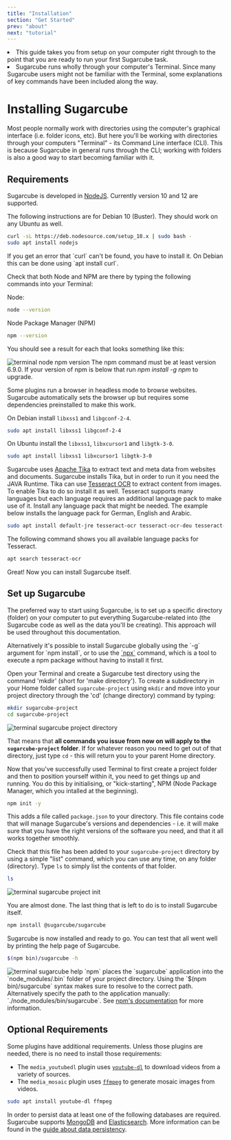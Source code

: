 ```yaml
---
title: "Installation"
section: "Get Started"
prev: "about"
next: "tutorial"
---
```



<Synopsis>
<li>This guide takes you from setup on your computer right through to the point that you are ready to run your first Sugarcube task.</li>
<li>Sugarcube runs wholly through your computer's Terminal. Since many Sugarcube users might not be familiar with the Terminal, some explanations of key commands have been included along the way.</li>
</Synopsis>

# Installing Sugarcube

Most people normally work with directories using the computer's graphical interface (i.e. folder icons, etc). But here you'll be working with directories through your computers "Terminal" - its Command Line interface (CLI). This is because Sugarcube in general runs through the CLI; working with folders is also a good way to start becoming familiar with it.

## Requirements

Sugarcube is developed in [NodeJS](https://https://nodejs.org). Currently version 10 and 12 are supported.

The following instructions are for Debian 10 (Buster). They should work on any Ubuntu as well.

```bash
curl -sL https://deb.nodesource.com/setup_10.x | sudo bash -
sudo apt install nodejs
```

<Note>
If you get an error that `curl` can't be found, you have to install it. On Debian this can be done using `apt install curl`.
</Note>

Check that both Node and NPM are there by typing the following commands into your Terminal:

Node:

```bash
node --version
```

Node Package Manager (NPM)

```bash
npm --version
```

You should see a result for each that looks something like this:

<img src="../assets/svg/sugarcube/installation/node-version-check.svg" title="terminal node npm version" />

<Note>
The npm command must be at least version 6.9.0. If your version of npm is below that run <i>npm install -g npm</i> to upgrade.
</Note>

Some plugins run a browser in headless mode to browse websites. Sugarcube automatically sets the browser up but requires some dependencies preinstalled to make this work.

On Debian install `libxss1` and `libgconf-2-4`.

```bash
sudo apt install libxss1 libgconf-2-4
```

On Ubuntu install the `libxss1`, `libxcursor1` and `libgtk-3-0`.

```bash
sudo apt install libxss1 libxcursor1 libgtk-3-0
```

Sugarcube uses [Apache Tika](https://tika.apache.org/) to extract text and meta data from websites and documents. Sugarcube installs Tika, but in order to run it you need the JAVA Runtime. Tika can use [Tesseract OCR](https://github.com/tesseract-ocr/tesseract) to extract content from images. To enable Tika to do so install it as well. Tesseract supports many languages but each language requires an additional language pack to make use of it. Install any language pack that might be needed. The example below installs the language pack for German, English and Arabic.

```bash
sudo apt install default-jre tesseract-ocr tesseract-ocr-deu tesseract-ocr-ara tesseract-ocr-eng
```

The following command shows you all available language packs for Tesseract.

```bash
apt search tesseract-ocr
```

Great! Now you can install Sugarcube itself.

## Set up Sugarcube

The preferred way to start using Sugarcube, is to set up a specific directory (folder) on your computer to put everything Sugarcube-related into (the Sugarcube code as well as the data you'll be creating). This approach will be used throughout this documentation.

<Note>
Alternatively it's possible to install Sugarcube globally using the `-g` argument for `npm install`, or to use the <a href="https://www.npmjs.com/package/npx">`npx`</a> command, which is a tool to execute a npm package without having to install it first.
</Note>

Open your Terminal and create a Sugarcube test directory using the command 'mkdir' (short for 'make directory'). To create a subdirectory in your Home folder called `sugarcube-project` using `mkdir` and move into your project directory through the 'cd' (change directory) command by typing:

```bash
mkdir sugarcube-project
cd sugarcube-project
```

<img src="../assets/sugarcube/installation/project-directory.svg" title="terminal sugarcube project directory" />

That means that **all commands you issue from now on will apply to the `sugarcube-project` folder**. If for whatever reason you need to get out of that directory, just type `cd` - this will return you to your parent Home directory.

Now that you've successfully used Terminal to first create a project folder and then to position yourself within it, you need to get things up and running.  You do this by initialising, or "kick-starting", NPM (Node Package Manager, which you intalled at the beginning).

```bash
npm init -y
```

This adds a file called `package.json` to your directory. This file contains code that will manage Sugarcube's versions and dependencies - i.e. it will make sure that you have the right versions of the software you need, and that it all works together smoothly.

Check that this file has been added to your `sugarcube-project` directory by using a simple "list" command, which you can use any time, on any folder (directory). Type `ls` to simply list the contents of that folder.

```bash
ls
```

<img src="../assets/sugarcube/installation/npm-init,svg" title="terminal sugarcube project init" />

You are almost done. The last thing that is left to do is to install Sugarcube itself.

```bash
npm install @sugarcube/sugarcube
```

Sugarcube is now installed and ready to go. You can test that all went well by printing the help page of Sugarcube.

```bash
$(npm bin)/sugarcube -h
```

<img src="../assets/sugarcube/installation/help.svg" title="terminal sugarcube help" />

<Note>
`npm` places the `sugarcube` application into the `node_modules/.bin` folder of your project directory. Using the `$(npm bin)/sugarcube` syntax makes sure to resolve to the correct path. Alternatively specify the path to the application manually: `./node_modules/bin/sugarcube`. See <a href="https://docs.npmjs.com/cli/bin.html">npm's documentation</a> for more information.
</Note>

## Optional Requirements

Some plugins have additional requirements. Unless those plugins are needed, there is no need to install those requirements:

- The `media_youtubedl` plugin uses [`youtube-dl`](https://ytdl-org.github.io/youtube-dl/index.html) to download videos from a variety of sources.
- The `media_mosaic` plugin uses [`ffmpeg`](https://www.ffmpeg.org/) to generate mosaic images from videos.


```bash
sudo apt install youtube-dl ffmpeg
```

In order to persist data at least one of the following databases are required. Sugarcube supports [MongoDB](https://www.mongodb.com/) and [Elasticsearch](https://www.elastic.co/products/elasticsearch). More information can be found in the [guide about data persistency](/sugarcube/data-persistence).
